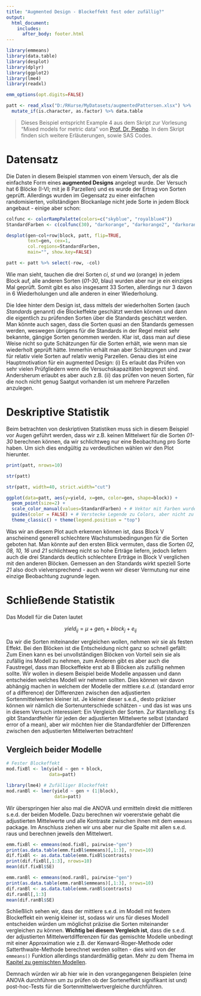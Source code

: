 ```yaml
---
title: "Augmented Design - Blockeffekt fest oder zufällig?"
output: 
  html_document:
    includes:
      after_body: footer.html 
---
```


```r
library(emmeans)
library(data.table)
library(desplot)
library(dplyr)
library(ggplot2)
library(lme4)
library(readxl)

emm_options(opt.digits=FALSE)

patt <- read_xlsx("D:/RKurse/MyDatasets/augmentedPattersen.xlsx") %>%
  mutate_if(is.character, as.factor) %>% data.table
```

> Dieses Beispiel entspricht Example 4 aus dem Skript zur Vorlesung "Mixed models for metric data" von [Prof. Dr. Piepho](https://biostatistik.uni-hohenheim.de/en/116899/hans-peter-piepho-en). In dem Skript finden sich weitere Erläuterungen, sowie SAS Codes.

# Datensatz
Die Daten in diesem Beispiel stammen von einem Versuch, der als die einfachste Form eines **augmented Designs** angelegt wurde. Der Versuch hat 6 Blöcke (I-VI; mit je 8 Parzellen) und es wurde der Ertrag von Sorten geprüft. Allerdings wurden im Gegensatz zu einer einfachen randomisierten, vollständigen Blockanlage nicht jede Sorte in jedem Block angebaut - einige aber schon:

```r
colfunc <- colorRampPalette(colors=c("skyblue", "royalblue4"))
StandardFarben <- c(colfunc(30), "darkorange", "darkorange2", "darkorange3")

desplot(gen~col+row|block, patt, flip=TRUE,
        text=gen, cex=1,
        col.regions=StandardFarben,
        main="", show.key=FALSE)

patt <- patt %>% select(-row, -col)
```

Wie man sieht, tauchen die drei Sorten *ci*, *st* und *wa* (orange) in jedem Block auf, alle anderen Sorten (*01-30*, blau) wurden aber nur je ein einziges Mal geprüft. Somit gibt es also insgesamt 33 Sorten, allerdings nur 3 davon in 6 Wiederholungen und alle anderen in einer Wiederholung. 

Die Idee hinter dem Design ist, dass mittels der wiederholten Sorten (auch *Standards* genannt) die Blockeffekte geschätzt werden können und dann die eigentlich zu prüfenden Sorten über die Standards geschätzt werden. Man könnte auch sagen, dass die Sorten quasi an den Standards gemessen werden, weswegen übrigens für die Standards in der Regel meist sehr bekannte, gängige Sorten genommen werden. Klar ist, dass man auf diese Weise nicht so gute Schätzungen für die Sorten erhält, wie wenn man sie wiederholt geprüft hätte. Immerhin erhält man aber Schätzungen und zwar für relativ viele Sorten auf relativ wenig Parzellen. Genau dies ist eine Hauptmotivation für ein augmented Design: (i) Es erlaubt das Prüfen von sehr vielen Prüfgliedern wenn die Versuchskapazitäten begrenzt sind. Andersherum erlaubt es aber auch z.B. (ii) das prüfen von neuen Sorten, für die noch nicht genug Saatgut vorhanden ist um mehrere Parzellen anzulegen.

# Deskriptive Statistik
Beim betrachten von deskriptiven Statistiken muss sich in diesem Beispiel vor Augen geführt werden, dass wir z.B. keinen Mittelwert für die Sorten *01-30* berechnen können, da wir schlichtweg nur eine Beobachtung pro Sorte haben. Um sich dies endgültig zu verdeutlichen wählen wir den Plot hierunter. 

<div class = "row"> <div class = "col-md-6">
```r
print(patt, nrows=10)
```
</div> <div class = "col-md-6">
```r
str(patt)
```
```r
str(patt, width=40, strict.width="cut")
```
</div> </div>

```r
ggplot(data=patt, aes(y=yield, x=gen, color=gen, shape=block)) +
  geom_point(size=2) +
  scale_color_manual(values=StandardFarben) + # Vektor mit Farben wurde vorher definiert
  guides(color = FALSE) + # Verstecke Legende zu Colors, aber nicht zu Shapes
  theme_classic() + theme(legend.position = "top")
```

Was wir an diesem Plot auch erkennen können ist, dass  Block V anscheinend generell schlechtere Wachstumsbedingungen für die Sorten geboten hat. Man könnte auf den ersten Blick vermuten, dass die Sorten *02, 08, 10, 16* und *21* schlichtweg nicht so hohe Erträge liefern, jedoch liefern auch die drei Standards deutlich schlechtere Erträge in Block V verglichen mit den anderen Blöcken. Gemessen an den Standards wirkt speziell Sorte *21* also doch vielversprechend - auch wenn wir dieser Vermutung nur eine einzige Beobachtung zugrunde legen.

# Schließende Statistik
Das Modell für die Daten lautet

$$ yield_{ij} = \mu + gen_i + block_j + e_{ij} $$

Da wir die Sorten miteinander vergleichen wollen, nehmen wir sie als festen Effekt. Bei den Blöcken ist die Entscheidung nicht ganz so schnell gefällt: Zum Einen kann es bei unvollständigen Blöcken von Vorteil sein sie als zufällig ins Modell zu nehmen, zum Anderen gibt es aber auch die Faustregel, dass man Blockeffekte erst ab 8 Blöcken als zufällig nehmen sollte. Wir wollen in diesem Beispiel beide Modelle anpassen und dann entscheiden welches Modell wir nehmen sollten. Dies können wir davon abhängig machen in welchem der Modelle der mittlere *s.e.d.* (standard error of a difference) der Differenzen zwischen den adjustierten Sortenmittelwerten kleiner ist. Je kleiner dieser s.e.d., desto präziser können wir nämlich die Sortenunterschiede schätzen - und das ist was uns in diesem Versuch interessiert: Ein Vergleich der Sorten. Zur Klarstellung: Es gibt Standardfehler für jeden der adjustierten Mittelwerte selbst (standard error of a mean), aber wir möchten hier die Standardfehler der Differenzen zwischen den adjustierten Mittelwerten betrachten!

## Vergleich beider Modelle

<div class = "row"> <div class = "col-md-6">
```r
# Fester Blockeffekt
mod.fixBl <- lm(yield ~ gen + block, 
                data=patt)
```
</div> <div class = "col-md-6">
```r
library(lme4) # Zufälliger Blockeffekt
mod.ranBl <- lmer(yield ~ gen + (1|block), 
                  data=patt)
```
</div> </div>

Wir überspringen hier also mal die ANOVA und ermitteln direkt die mittleren s.e.d. der beiden Modelle. Dazu berechnen wir voererstwie gehabt die adjustierten Mittelwerte und alle Kontraste zwischen ihnen mit dem `emmeans` package. Im Anschluss ziehen wir uns aber nur die Spalte mit allen s.e.d. raus und berechnen jeweils den Mittelwert.

<div class = "row"> <div class = "col-md-6">
```r
emm.fixBl <- emmeans(mod.fixBl, pairwise~"gen")
print(as.data.table(emm.fixBl$emmeans)[,1:3], nrows=10)
dif.fixBl <- as.data.table(emm.fixBl$contrasts)
print(dif.fixBl[,1:3], nrows=10)
mean(dif.fixBl$SE)
```
</div> <div class = "col-md-6">
```r
emm.ranBl <- emmeans(mod.ranBl, pairwise~"gen")
print(as.data.table(emm.ranBl$emmeans)[,1:3], nrows=10)
dif.ranBl <- as.data.table(emm.ranBl$contrasts)
dif.ranBl[,1:3]
mean(dif.ranBl$SE)
```
</div> </div>

Schließlich sehen wir, dass der mittlere s.e.d. im Modell mit festem Blockeffekt ein wenig kleiner ist, sodass wir uns für dieses Modell entscheiden würden um möglichst präzise die Sorten miteinander vergleichen zu können. **Wichtig bei diesem Vergleich ist**, dass die s.e.d. der adjustierten Mittelwertdifferenzen für das gemischte Modelle unbedingt mit einer Approximation wie z.B. der Kenward-Roger-Methode oder Satterthwaite-Methode berechnet werden sollten - dies wird von der `emmeans()` Funktion allerdings standardmäßig getan. Mehr zu dem Thema im [Kapitel zu gemischten Modellen](stat_gemischtemodelle.html).

Demnach würden wir ab hier wie in den vorangegangenen Beispielen (eine ANOVA durchführen um zu prüfen ob der Sorteneffekt signifikant ist und) post-hoc-Tests für die Sortenmittelwertvergleiche durchführen.